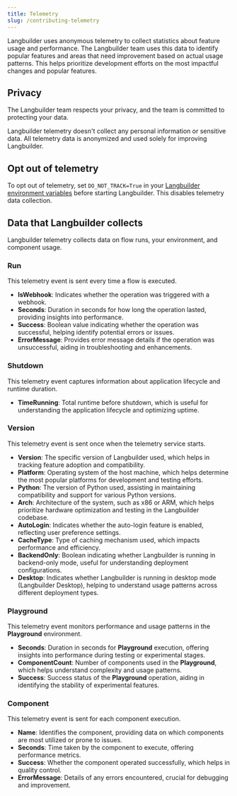```yaml
---
title: Telemetry
slug: /contributing-telemetry
---
```


Langbuilder uses anonymous telemetry to collect statistics about feature usage and performance.
The Langbuilder team uses this data to identify popular features and areas that need improvement based on actual usage patterns.
This helps prioritize development efforts on the most impactful changes and popular features.

## Privacy

The Langbuilder team respects your privacy, and the team is committed to protecting your data.

Langbuilder telemetry doesn't collect any personal information or sensitive data.
All telemetry data is anonymized and used solely for improving Langbuilder.

## Opt out of telemetry

To opt out of telemetry, set `DO_NOT_TRACK=True` in your [Langbuilder environment variables](/environment-variables) before starting Langbuilder. This disables telemetry data collection.

## Data that Langbuilder collects

Langbuilder telemetry collects data on flow runs, your environment, and component usage.

### Run

This telemetry event is sent every time a flow is executed.

- **IsWebhook**: Indicates whether the operation was triggered with a webhook.
- **Seconds**: Duration in seconds for how long the operation lasted, providing insights into performance.
- **Success**: Boolean value indicating whether the operation was successful, helping identify potential errors or issues.
- **ErrorMessage**: Provides error message details if the operation was unsuccessful, aiding in troubleshooting and enhancements.

### Shutdown

This telemetry event captures information about application lifecycle and runtime duration.

- **TimeRunning**: Total runtime before shutdown, which is useful for understanding the application lifecycle and optimizing uptime.

### Version

This telemetry event is sent once when the telemetry service starts.

- **Version**: The specific version of Langbuilder used, which helps in tracking feature adoption and compatibility.
- **Platform**: Operating system of the host machine, which helps determine the most popular platforms for development and testing efforts.
- **Python**: The version of Python used, assisting in maintaining compatibility and support for various Python versions.
- **Arch**: Architecture of the system, such as x86 or ARM, which helps prioritize hardware optimization and testing in the Langbuilder codebase.
- **AutoLogin**: Indicates whether the auto-login feature is enabled, reflecting user preference settings.
- **CacheType**: Type of caching mechanism used, which impacts performance and efficiency.
- **BackendOnly**: Boolean indicating whether Langbuilder is running in backend-only mode, useful for understanding deployment configurations.
- **Desktop**: Indicates whether Langbuilder is running in desktop mode (Langbuilder Desktop), helping to understand usage patterns across different deployment types.

### Playground

This telemetry event monitors performance and usage patterns in the **Playground** environment.

- **Seconds**: Duration in seconds for **Playground** execution, offering insights into performance during testing or experimental stages.
- **ComponentCount**: Number of components used in the **Playground**, which helps understand complexity and usage patterns.
- **Success**: Success status of the **Playground** operation, aiding in identifying the stability of experimental features.

### Component

This telemetry event is sent for each component execution.

- **Name**: Identifies the component, providing data on which components are most utilized or prone to issues.
- **Seconds**: Time taken by the component to execute, offering performance metrics.
- **Success**: Whether the component operated successfully, which helps in quality control.
- **ErrorMessage**: Details of any errors encountered, crucial for debugging and improvement.